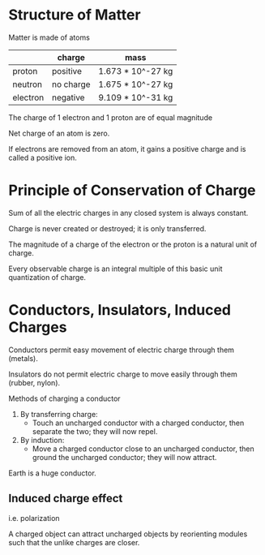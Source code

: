 Structure of Matter
===================

Matter is made of atoms

|          | charge    | mass               |
| -------- | --------- | ------------------ |
| proton   | positive  | 1.673 \* 10^-27 kg |
| neutron  | no charge | 1.675 \* 10^-27 kg |
| electron | negative  | 9.109 \* 10^-31 kg |

The charge of 1 electron and 1 proton are of equal magnitude

Net charge of an atom is zero.

If electrons are removed from an atom, it gains a positive charge and
is called a positive ion.

Principle of Conservation of Charge
===================================

Sum of all the electric charges in any closed system is always
constant.

Charge is never created or destroyed; it is only transferred.

The magnitude of a charge of the electron or the proton is a natural
unit of charge.

Every observable charge is an integral multiple of this basic unit
quantization of charge.

Conductors, Insulators, Induced Charges
=======================================

Conductors permit easy movement of electric charge through them
(metals).

Insulators do not permit electric charge to move easily through them
(rubber, nylon).

Methods of charging a conductor

1. By transferring charge:
   - Touch an uncharged conductor with a charged conductor, then
     separate the two; they will now repel.
2. By induction:
   - Move a charged conductor close to an uncharged conductor, then
     ground the uncharged conductor; they will now attract.

Earth is a huge conductor.

Induced charge effect
---------------------

i.e. polarization

A charged object can attract uncharged objects by reorienting modules
such that the unlike charges are closer.
